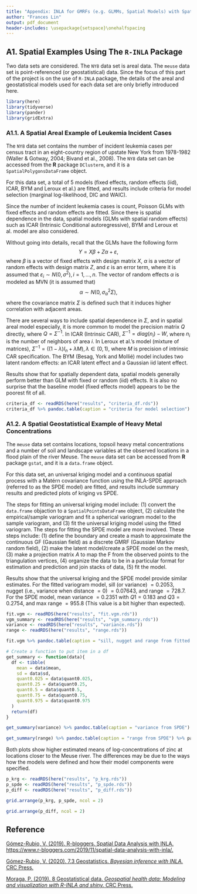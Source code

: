 ```yaml
---
title: "Appendix: INLA for GMRFs (e.g. GLMMs, Spatial Models) with Spatial Examples of Leukemia Cases and Heavy Metal Concentrations"
author: "Frances Lin"
output: pdf_document
header-includes: \usepackage{setspace}\onehalfspacing
---
```


## A1. Spatial Examples Using The `R-INLA` Package

Two data sets are considered. The `NY8` data set is areal data. The `meuse` data set is point-referenced (or geostatistical) data. Since the focus of this part of the project is on the use of `R-INLA` package, the details of the areal and geostatistical models used for each data set are only briefly introduced here. 

```r
library(here)
library(tidyverse)
library(pander)
library(gridExtra)
```

### A1.1. A Spatial Areal Example of Leukemia Incident Cases

The `NY8` data set contains the number of incident leukemia cases per census tract in an eight-country region of upstate New York from 1978-1982 (Waller & Gotway, 2004; Bivand et al., 2008). The `NY8` data set can be accessed from the **R** package `DClusterm`, and it is a `SpatialPolygonsDataFrame` object. 

For this data set, a total of 5 models (fixed effects, random effects (iid), ICAR, BYM and Leroux et al.) are fitted, and results include criteria for model selection (marginal log-likelihood, DIC and WAIC). 

Since the number of incident leukemia cases is count, Poisson GLMs with fixed effects and random effects are fitted. Since there is spatial dependence in the data, spatial models (GLMs with spatial random effects) such as ICAR (Intrinsic Conditional autoregressive), BYM and Leroux et al. model are also considered. 

Without going into details, recall that the GLMs have the following form
$$
Y = X \beta + Z \alpha + \varepsilon,
$$
where $\beta$ is a vector of fixed effects with design matrix $X$, $\alpha$ is a vector of random effects with design matrix $Z$, and $\varepsilon$ is an error term, where it is assumed that $\varepsilon_i \sim N(0, \sigma^2), i = 1,...,n$. The vector of random effects $\alpha$ is modeled as MVN (it is assumed that) 
$$
\alpha \sim N(0, \sigma^2_\alpha \Sigma), 
$$
where the covariance matrix $\Sigma$ is defined such that it induces higher correlation with adjacent areas. 

There are several ways to include spatial dependence in $\Sigma$, and in spatial areal model especially, it is more common to model the precision matrix $Q$ directly, where $Q = \Sigma^{-1}$. In ICAR (Intrinsic CAR), $\Sigma^{-1} = diag(n_i) - W,$ where $n_i$ is the number of neighbors of area $i$. In Leroux et al.'s model (mixture of matrices), $\Sigma^{-1} = {((1 - \lambda) I_n + \lambda M)}, \lambda \in (0, 1),$ where $M$ is precision of intrinsic CAR specification. The BYM (Besag, York and Mollié) model includes two latent random effects: an ICAR latent effect and a Gaussian iid latent effect. 

Results show that for spatially dependent data, spatial models generally perform better than GLM with fixed or random (iid) effects. It is also no surprise that the baseline model (fixed effects model) appears to be the poorest fit of all. 

```r
criteria_df <- readRDS(here("results", "criteria_df.rds"))
criteria_df %>% pandoc.table(caption = "criteria for model selection") %>% pander
```


### A1.2. A Spatial Geostatistical Example of Heavy Metal Concentrations 

The `meuse` data set contains locations, topsoil heavy metal concentrations and a number of soil and landscape variables at the observed locations in a flood plain of the river Meuse. The `meuse` data set can be accessed from **R** package `gstat`, and it is a `data.frame` object. 

For this data set, an universal kriging model and a continuous spatial process with a Matérn covariance function using the INLA-SPDE approach (referred to as the SPDE model) are fitted, and results include summary results and predicted plots of kriging vs SPDE. 

The steps for fitting an universal kriging model include: (1) convert the `data.frame` objaction to a `SpatialPointsDataFrame` object, (2) calculate the empirical/sample variogram and fit a spherical variogram model to the sample variogram, and (3) fit the universal kriging model using the fitted variogram. The steps for fitting the SPDE model are more involved. These steps include: (1) define the boundary and create a mash to approximate the continuous GF (Gaussian field) as a discrete GMRF (Gaussian Markov random field), (2) make the latent model/create a SPDE model on the mesh, (3) make a projection matrix $A$ to map the F from the observed points to the triangulation vertices, (4) organize the data to be in a particular format for estimation and prediction and join stacks of data, (5) fit the model. 

Results show that the universal kriging and the SPDE model provide similar estimates. For the fitted variogram model, sill (or variance) $= 0.2053$, nugget (i.e., variance when distance $= 0$) $= 0.07643$, and range $= 728.7$. For the SPDE model, mean variance $= 0.2351$ with $Q1 = 0.183$ and $Q3 = 0.2754$, and max range $= 955.8$ (This value is a bit higher than expected). 

```r
fit.vgm <- readRDS(here("results", "fit.vgm.rds"))
vgm_summary <- readRDS(here("results", "vgm_summary.rds"))
variance <- readRDS(here("results", "variance.rds"))
range <- readRDS(here("results", "range.rds"))
```

```r
fit.vgm %>% pandoc.table(caption = "sill, nugget and range from fitted variogram") %>% pander
```

```r
# Create a function to put item in a df 
get_summary <- function(data){
  df <- tibble(
    mean = data$mean, 
    sd = data$sd, 
    quant0.025 = data$quant0.025,
    quant0.25 = data$quant0.25, 
    quant0.5 = data$quant0.5, 
    quant0.75 = data$quant0.75,
    quant0.975 = data$quant0.975
  )
  return(df)
}
```

```r
get_summary(variance) %>% pandoc.table(caption = "variance from SPDE") %>% pander
```

```r
get_summary(range) %>% pandoc.table(caption = "range from SPDE") %>% pander
```

Both plots show higher estimated means of log-concentrations of zinc at locations closer to the Meuse river. The differences may be due to the ways how the models were defined and how their model components were specified. 

```r
p_krg <- readRDS(here("results", "p_krg.rds"))
p_spde <- readRDS(here("results", "p_spde.rds"))
p_diff <- readRDS(here("results", "p_diff.rds"))
```

```r
grid.arrange(p_krg, p_spde, ncol = 2)
```

```r
grid.arrange(p_diff, ncol = 2)
```

\newpage 

## Reference

[Gómez-Rubio, V. (2019). R-bloggers. Spatial Data Analysis with INLA. https://www.r-bloggers.com/2019/11/spatial-data-analysis-with-inla/.](https://www.r-bloggers.com/2019/11/spatial-data-analysis-with-inla/)

[Gómez-Rubio, V. (2020). 7.3 Geostatistics. *Bayesian inference with INLA.* CRC Press.](https://becarioprecario.bitbucket.io/inla-gitbook/ch-spatial.html#sec:geostats)

[Moraga, P. (2019). 8 Geostatistical data. *Geospatial health data: Modeling and visualization with R-INLA and shiny.* CRC Press.](https://www.paulamoraga.com/book-geospatial/sec-geostatisticaldatatheory.html#spatial-modeling-of-rainfall-in-paraná-brazil)
